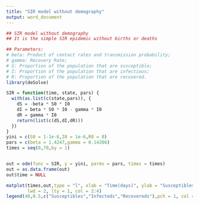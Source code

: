 ```yaml
---
title: "SIR model without demography"
output: word_document
---
```

```r
## SIR model without demography
## It is the simple SIR epidemic without births or deaths

## Parameters:
# beta: Product of contact rates and transmission probability;
# gamma: Recovery Rate;
# S: Proportion of the population that are susceptible;
# I: Proportion of the population that are infectious;
# R: Proportion of the population that are recovered.
library(deSolve)

SIR = function(time, state, pars) {
  with(as.list(c(state,pars)), {
    dS = -beta * S0 * I0
    dI = beta * S0 * I0 - gamma * I0
    dR = gamma * I0
    return(list(c(dS,dI,dR)))
  })
}
yini = c(S0 = 1-1e-6,I0 = 1e-6,R0 = 0)
pars = c(beta = 1.4247,gamma = 0.14286)                                                         
times = seq(0,70,by = 1)


out = ode(func = SIR, y = yini, parms = pars, times = times)
out = as.data.frame(out)
out$time = NULL

matplot(times,out,type = "l", xlab = "Time(days)", ylab = "Susceptibles and Recovereds", main = "SIR Model",
        lwd = 2, lty = 1, col = 2:4)
legend(40,0.5,c("Susceptibles","Infecteds","Recovereds"),pch = 1, col = 2:4, bty = "n")
```

